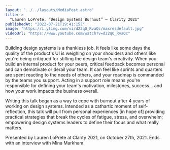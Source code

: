 ```yaml
---
layout: "../../layouts/MediaPost.astro"
title: >
  "Lauren LoPrete: “Design Systems Burnout” — Clarity 2021"
publishedAt: "2022-07-21T19:41:15Z"
image: "https://i.ytimg.com/vi/d22qO_RvaQc/maxresdefault.jpg"
videoUrl: "https://www.youtube.com/watch?v=d22qO_RvaQc"
---
```


Building design systems is a thankless job. It feels like some days the quality of the product's UI is weighing on your shoulders and others like you're being critiqued for stifling the design team's creativity. When you build an internal product for your peers, critical feedback becomes personal and can demotivate or derail your team. It can feel like sprints and quarters are spent reacting to the needs of others, and your roadmap is commanded by the teams you support. Acting in a support role means you're responsible for defining your team's motivation, milestones, success... and how your work impacts the business overall.

Writing this talk began as a way to cope with burnout after 4 years of working on design systems. Intended as a cathartic moment of self-reflection, this talk will pull from personal experiences [in hope of] providing practical strategies that break the cycles of fatigue, stress, and overwhelm; empowering design systems leaders to define their focus and what really matters.

Presented by Lauren LoPrete at Clarity 2021, on October 27th, 2021. Ends with an interview with Mina Markham.
